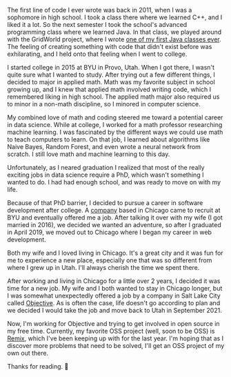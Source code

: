 The first line of code I ever wrote was back in 2011, when I was a sophomore in high school. I took a class there where we learned C++, and I liked it a lot. So the next semester I took the school's advanced programming class where we learned Java. In that class, we played around with the GridWorld project, where I wrote [one of my first Java classes ever](https://gist.github.com/zachtylr21/18e5e62c51bf227bb80c89b2afa759d5). The feeling of creating something with code that didn't exist before was exhilarating, and I held onto that feeling when I went to college.

I started college in 2015 at BYU in Provo, Utah. When I got there, I wasn't quite sure what I wanted to study. After trying out a few different things, I decided to major in applied math. Math was my favorite subject in school growing up, and I knew that applied math involved writing code, which I remembered liking in high school. The applied math major also required us to minor in a non-math discipline, so I minored in computer science.

My combined love of math and coding steered me toward a potential career in data science. While at college, I worked for a math professor researching machine learning. I was fascinated by the different ways we could use math to teach computers to learn. On that job, I learned about algorithms like Naive Bayes, Random Forest, and even wrote a neural network from scratch. I still love math and machine learning to this day.

Unfortunately, as I neared graduation I realized that most of the really exciting jobs in data science require a PhD, which wasn't something I wanted to do. I had had enough school, and was ready to move on with my life.

Because of that PhD barrier, I decided to pursue a career in software development after college. A [company](https://www.chicagoventure.com/) based in Chicago came to recruit at BYU and eventually offered me a job. After talking it over with my wife (I got married in 2016), we decided we wanted an adventure, so after I graduated in April 2019, we moved out to Chicago where I began my career in web development.

Both my wife and I loved living in Chicago. It's a great city and it was fun for me to experience a new place, especially one that was so different from where I grew up in Utah. I'll always cherish the time we spent there.

After working and living in Chicago for a little over 2 years, I decided it was time for a new job. My wife and I both wanted to stay in Chicago longer, but I was somewhat unexpectedly offered a job by a company in Salt Lake City called [Objective](https://www.objective.dev/). As is often the case, life doesn't go according to plan and we decided I would take the job and move back to Utah in September 2021.

Now, I'm working for Objective and trying to get involved in open source in my free time. Currently, my favorite OSS project (well, soon to be OSS) is [Remix](https://remix.run/), which I've been keeping up with for the last year. I'm hoping that as I discover more problems that need to be solved, I'll get an OSS project of my own out there.

Thanks for reading. 🙂

